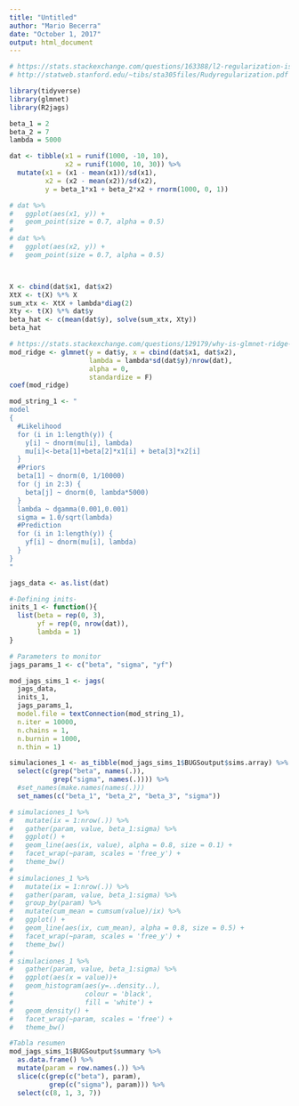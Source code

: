 ```yaml
---
title: "Untitled"
author: "Mario Becerra"
date: "October 1, 2017"
output: html_document
---
```



```r
# https://stats.stackexchange.com/questions/163388/l2-regularization-is-equivalent-to-gaussian-prior
# http://statweb.stanford.edu/~tibs/sta305files/Rudyregularization.pdf

library(tidyverse)
library(glmnet)
library(R2jags)

beta_1 = 2
beta_2 = 7
lambda = 5000

dat <- tibble(x1 = runif(1000, -10, 10),
              x2 = runif(1000, 10, 30)) %>% 
  mutate(x1 = (x1 - mean(x1))/sd(x1),
         x2 = (x2 - mean(x2))/sd(x2),
         y = beta_1*x1 + beta_2*x2 + rnorm(1000, 0, 1))

# dat %>% 
#   ggplot(aes(x1, y)) +
#   geom_point(size = 0.7, alpha = 0.5) 
# 
# dat %>% 
#   ggplot(aes(x2, y)) +
#   geom_point(size = 0.7, alpha = 0.5) 



X <- cbind(dat$x1, dat$x2)
XtX <- t(X) %*% X
sum_xtx <- XtX + lambda*diag(2)
Xty <- t(X) %*% dat$y
beta_hat <- c(mean(dat$y), solve(sum_xtx, Xty))
beta_hat

# https://stats.stackexchange.com/questions/129179/why-is-glmnet-ridge-regression-giving-me-a-different-answer-than-manual-calculat
mod_ridge <- glmnet(y = dat$y, x = cbind(dat$x1, dat$x2), 
                    lambda = lambda*sd(dat$y)/nrow(dat), 
                    alpha = 0,
                    standardize = F)
coef(mod_ridge)

mod_string_1 <- "
model
{
  #Likelihood
  for (i in 1:length(y)) {
    y[i] ~ dnorm(mu[i], lambda)
    mu[i]<-beta[1]+beta[2]*x1[i] + beta[3]*x2[i]
  }
  #Priors 
  beta[1] ~ dnorm(0, 1/10000) 
  for (j in 2:3) { 
    beta[j] ~ dnorm(0, lambda*5000) 
  }
  lambda ~ dgamma(0.001,0.001)
  sigma = 1.0/sqrt(lambda)
  #Prediction
  for (i in 1:length(y)) { 
    yf[i] ~ dnorm(mu[i], lambda) 
  }
}
"

jags_data <- as.list(dat)

#-Defining inits-
inits_1 <- function(){
  list(beta = rep(0, 3),
       yf = rep(0, nrow(dat)),
       lambda = 1)
}

# Parameters to monitor
jags_params_1 <- c("beta", "sigma", "yf")

mod_jags_sims_1 <- jags(
  jags_data,
  inits_1,
  jags_params_1,
  model.file = textConnection(mod_string_1),
  n.iter = 10000,
  n.chains = 1,
  n.burnin = 1000, 
  n.thin = 1)

simulaciones_1 <- as_tibble(mod_jags_sims_1$BUGSoutput$sims.array) %>% 
  select(c(grep("beta", names(.)),
           grep("sigma", names(.)))) %>% 
  #set_names(make.names(names(.)))
  set_names(c("beta_1", "beta_2", "beta_3", "sigma"))

# simulaciones_1 %>% 
#   mutate(ix = 1:nrow(.)) %>% 
#   gather(param, value, beta_1:sigma) %>% 
#   ggplot() + 
#   geom_line(aes(ix, value), alpha = 0.8, size = 0.1) + 
#   facet_wrap(~param, scales = 'free_y') +
#   theme_bw()
# 
# simulaciones_1 %>% 
#   mutate(ix = 1:nrow(.)) %>% 
#   gather(param, value, beta_1:sigma) %>% 
#   group_by(param) %>% 
#   mutate(cum_mean = cumsum(value)/ix) %>% 
#   ggplot() + 
#   geom_line(aes(ix, cum_mean), alpha = 0.8, size = 0.5) + 
#   facet_wrap(~param, scales = 'free_y') +
#   theme_bw()
# 
# simulaciones_1 %>%
#   gather(param, value, beta_1:sigma) %>% 
#   ggplot(aes(x = value))+
#   geom_histogram(aes(y=..density..),
#                  colour = 'black', 
#                  fill = 'white') +
#   geom_density() +
#   facet_wrap(~param, scales = 'free') +
#   theme_bw()

#Tabla resumen
mod_jags_sims_1$BUGSoutput$summary %>% 
  as.data.frame() %>% 
  mutate(param = row.names(.)) %>% 
  slice(c(grep(c("beta"), param),
          grep(c("sigma"), param))) %>% 
  select(c(8, 1, 3, 7))

```

